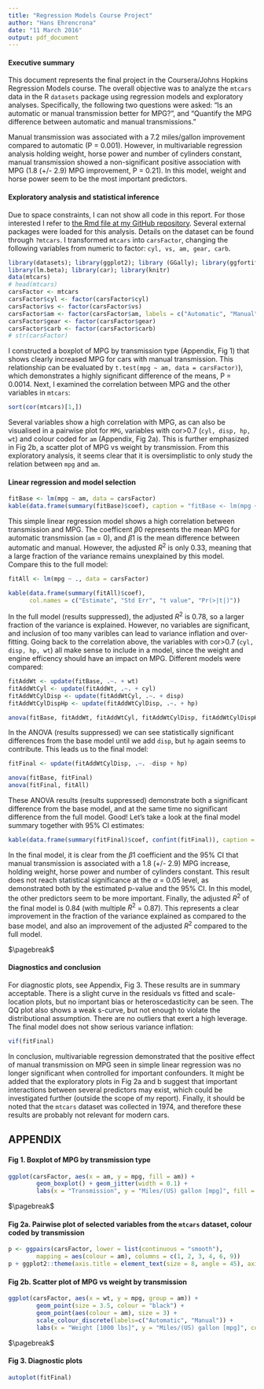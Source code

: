```yaml
---
title: "Regression Models Course Project"
author: "Hans Ehrencrona"
date: "11 March 2016"
output: pdf_document
---
```


#### Executive summary
This document represents the final project in the Coursera/Johns Hopkins Regression Models course. The overall objective was to analyze the `mtcars` data in the R `datasets` package using regression models and exploratory analyses. Specifically, the following two questions were asked: "Is an automatic or manual transmission better for MPG?", and "Quantify the MPG difference between automatic and manual transmissions."

Manual transmission was associated with a 7.2 miles/gallon improvement compared to automatic (P = 0.001). However, in multivariable regression analysis holding weight, horse power and number of cylinders constant, manual transmission showed a non-significant positive association with MPG (1.8 (+/- 2.9) MPG improvement, P = 0.21). In this model, weight and horse power seem to be the most important predictors.

#### Exploratory analysis and statistical inference
Due to space constraints, I can not show all code in this report. For those interested I refer to [the Rmd file at my GitHub repository](https://github.com/ehre/RegressionModels). Several external packages were loaded for this analysis. Details on the dataset can be found through `?mtcars`. I transformed `mtcars` into `carsFactor`, changing the following variables from numeric to factor: `cyl, vs, am, gear, carb`.

```r
library(datasets); library(ggplot2); library (GGally); library(ggfortify)
library(lm.beta); library(car); library(knitr)
data(mtcars)
# head(mtcars)
carsFactor <- mtcars
carsFactor$cyl <- factor(carsFactor$cyl)
carsFactor$vs <- factor(carsFactor$vs)
carsFactor$am <- factor(carsFactor$am, labels = c("Automatic", "Manual"))
carsFactor$gear <- factor(carsFactor$gear)
carsFactor$carb <- factor(carsFactor$carb)
# str(carsFactor)
```
I constructed a boxplot of MPG by transmission type (Appendix, Fig 1) that shows clearly increased MPG for cars with manual transmission. This relationship can be evaluated by `t.test(mpg ~ am, data = carsFactor)`), which demonstrates a highly significant difference of the means, P = 0.0014. Next, I examined the correlation between MPG and the other variables in `mtcars`:
```r
sort(cor(mtcars)[1,])
```

Several variables show a high correlation with MPG, as can also be visualised in a pairwise plot for `MPG`, variables with cor>0.7 (`cyl, disp, hp, wt`) and colour coded for `am` (Appendix, Fig 2a). This is further emphasized in Fig 2b, a scatter plot of MPG vs weight by transmission. From this exploratory analysis, it seems clear that it is oversimplistic to only study the relation between `mpg` and `am`.

#### Linear regression and model selection

```r
fitBase <- lm(mpg ~ am, data = carsFactor)
kable(data.frame(summary(fitBase)$coef), caption = "fitBase <- lm(mpg ~ am, data = carsFactor)", col.names = c("Estimate", "Std Err", "t value", "Pr(>|t|)"))
```

This simple linear regression model shows a high correlation between transmission and MPG. The coefficent $\beta0$ represents the mean MPG for automatic transmission (`am` = 0), and $\beta1$ is the mean difference between automatic and manual. However, the adjusted$\ R^2$ is only 0.33, meaning that a large fraction of the variance remains unexplained by this model. Compare this to the full model:
```r
fitAll <- lm(mpg ~ ., data = carsFactor)
```

```r
kable(data.frame(summary(fitAll)$coef),
      col.names = c("Estimate", "Std Err", "t value", "Pr(>|t|)"))
```

In the full model (results suppressed), the adjusted$\ R^2$ is 0.78, so a larger fraction of the variance is explained. However, no variables are significant, and inclusion of too many varibles can lead to variance inflation and over-fitting. Going back to the correlation above, the variables with cor>0.7 (`cyl, disp, hp, wt`) all make sense to include in a model, since the weight and engine efficency should have an impact on MPG. Different models were compared:
```r
fitAddWt <- update(fitBase, .~. + wt)
fitAddWtCyl <- update(fitAddWt, .~. + cyl)
fitAddWtCylDisp <- update(fitAddWtCyl, .~. + disp)
fitAddWtCylDispHp <- update(fitAddWtCylDisp, .~. + hp)
```

```r
anova(fitBase, fitAddWt, fitAddWtCyl, fitAddWtCylDisp, fitAddWtCylDispHp)
```

In the ANOVA (results suppressed) we can see statistically significant differences from the base model until we add `disp`, but `hp` again seems to contribute. This leads us to the final model:
```r
fitFinal <- update(fitAddWtCylDisp, .~. -disp + hp)
```

```r
anova(fitBase, fitFinal)
anova(fitFinal, fitAll)
```

These ANOVA results (results suppressed) demonstrate both a significant difference from the base model, and at the same time no significant difference from the full model. Good! Let's take a look at the final model summary together with 95% CI estimates:

```r
kable(data.frame(summary(fitFinal)$coef, confint(fitFinal)), caption = "fitFinal <- lm(mpg ~ am + wt + cyl + hp, data = carsFactor)", col.names = c("Estimate", "Std Err", "t value", "Pr(>|t|)", "95% CI (lower)", "95% CI (upper)"))
```

In the final model, it is clear from the $\beta1$ coefficient and the 95% CI that manual transmission is associated with a 1.8 (+/- 2.9) MPG increase, holding weight, horse power and number of cylinders constant. This result does not reach statistical significance at the $\alpha$ = 0.05 level, as demonstrated both by the estimated p-value and the 95% CI. In this model, the other predictors seem to be more important. Finally, the adjusted$\ R^2$ of the final model is 0.84 (with multiple$\ R^2$ = 0.87). This represents a clear improvement in the fraction of the variance explained as compared to the base model, and also an improvement of the adjusted$\ R^2$ compared to the full model.

$\pagebreak$

#### Diagnostics and conclusion
For diagnostic plots, see Appendix, Fig 3. These results are in summary acceptable. There is a slight curve in the residuals vs fitted and scale-location plots, but no important bias or heteroscedasticity can be seen. The QQ plot also shows a weak s-curve, but not enough to violate the distributional assumption. There are no outliers that exert a high leverage. The final model does not show serious variance inflation:

```r
vif(fitFinal)
```

In conclusion, multivariable regression demonstrated that the positive effect of manual transmission on MPG seen in simple linear regression was no longer significant when controlled for important confounders. It might be added that the exploratory plots in Fig 2a and b suggest that important interactions between several predictors may exist, which could be investigated further (outside the scope of my report). Finally, it should be noted that the `mtcars` dataset was collected in 1974, and therefore these results are probably not relevant for modern cars.


## APPENDIX

#### Fig 1. Boxplot of MPG by transmission type
```r
ggplot(carsFactor, aes(x = am, y = mpg, fill = am)) +
        geom_boxplot() + geom_jitter(width = 0.1) +
        labs(x = "Transmission", y = "Miles/(US) gallon [mpg]", fill = "Transmission")
```

$\pagebreak$

#### Fig 2a. Pairwise plot of selected variables from the `mtcars` dataset, colour coded by transmission
```r
p <- ggpairs(carsFactor, lower = list(continuous = "smooth"),
        mapping = aes(colour = am), columns = c(1, 2, 3, 4, 6, 9))
p + ggplot2::theme(axis.title = element_text(size = 8, angle = 45), axis.text = element_text(size = 6))
```

#### Fig 2b. Scatter plot of MPG vs weight by transmission
```r
ggplot(carsFactor, aes(x = wt, y = mpg, group = am)) +
        geom_point(size = 3.5, colour = "black") +
        geom_point(aes(colour = am), size = 3) +
        scale_colour_discrete(labels=c("Automatic", "Manual")) +
        labs(x = "Weight [1000 lbs]", y = "Miles/(US) gallon [mpg]", colour = "Transmission")
```

$\pagebreak$

#### Fig 3. Diagnostic plots
```r
autoplot(fitFinal)
```